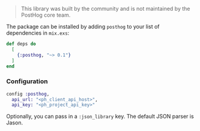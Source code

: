 > This library was built by the community and is not maintained by the PostHog core team.

The package can be installed by adding `posthog` to your list of dependencies in `mix.exs`:

```elixir
def deps do
  [
    {:posthog, "~> 0.1"}
  ]
end
```

### Configuration

```elixir
config :posthog,
  api_url: "<ph_client_api_host>",
  api_key: "<ph_project_api_key>"
```

Optionally, you can pass in a `:json_library` key. The default JSON parser is Jason.